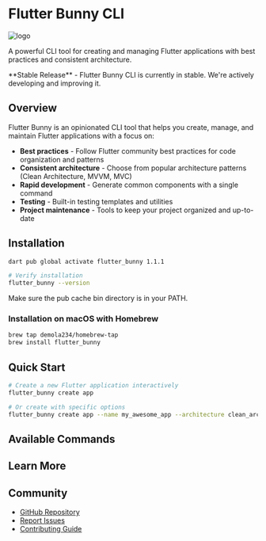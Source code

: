 
<div style={{ display: 'flex', alignItems: 'center' }}>
  <h1 style={{ margin: 0, fontSize: '2.5rem', fontWeight: 'bold' }}>Flutter Bunny CLI</h1>
  <Image
    src="/bunny_logo.png"
    alt="logo"
    width={30}
    height={30}
    style={{ marginLeft: '12px' }}
  />
</div>

A powerful CLI tool for creating and managing Flutter applications with best practices and consistent architecture.

<Callout emoji="🚀">
  **Stable Release** - Flutter Bunny CLI is currently in stable. We're actively developing and improving it.
</Callout>

## Overview

Flutter Bunny is an opinionated CLI tool that helps you create, manage, and maintain Flutter applications with a focus on:

- **Best practices** - Follow Flutter community best practices for code organization and patterns
- **Consistent architecture** - Choose from popular architecture patterns (Clean Architecture, MVVM, MVC)
- **Rapid development** - Generate common components with a single command
- **Testing** - Built-in testing templates and utilities
- **Project maintenance** - Tools to keep your project organized and up-to-date

<Cards>
  <Card title="Commands" href="/Commands/create" />
  <Card title="Tutorials" href="/Tutorials/todo_app" />
  <Card title="Feature Guide" href="/Guide/design_system_guide" />
  <Card title="Architecture" href="/architectural_structure" />
</Cards>

## Installation

```bash
dart pub global activate flutter_bunny 1.1.1

# Verify installation
flutter_bunny --version
```

Make sure the pub cache bin directory is in your PATH.

### Installation on macOS with Homebrew

```bash
brew tap demola234/homebrew-tap
brew install flutter_bunny
```

## Quick Start

```bash
# Create a new Flutter application interactively
flutter_bunny create app

# Or create with specific options
flutter_bunny create app --name my_awesome_app --architecture clean_architecture --state-management riverpod
```

## Available Commands

<Cards>
  <Card title="create" href="/Commands/create" />
  <Card title="generate" href="/Commands/generate" />
  <Card title="build" href="/Commands/build" />
  <Card title="analyze" href="/Commands/analyze" />
  <Card title="doctor" href="/Commands/doctor" />
  <Card title="config" href="/Commands/config" />
  <Card title="update" href="/Commands/update" />
</Cards>

## Learn More

<Cards>
  <Card title="Architecture Guide" href="/architectural_structure" />
  <Card title="State Management" href="/state_management_guide" />
  <Card title="Todo App Tutorial" href="/Tutorials/todo_app" />
  <Card title="Troubleshooting" href="/troubleshooting" />
</Cards>

## Community

- [GitHub Repository](https://github.com/demola234/flutter_bunny)
- [Report Issues](https://github.com/demola234/flutter_bunny/issues)
- [Contributing Guide](/contributions)